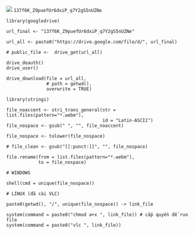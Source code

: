 ![](img/vlcsnap-2025-03-07-00h24m30s943.png)
`137f6K_Z9puefUr6dxiP_q7Y2gS5nUZNe`

```
library(googledrive)

url_final <- "137f6K_Z9puefUr6dxiP_q7Y2gS5nUZNe"

url_all <- paste0("https://drive.google.com/file/d/", url_final)

# public_file <-  drive_get(url_all)

drive_deauth()
drive_user()

drive_download(file = url_all,
               # path = getwd(),
               overwrite = TRUE)

library(stringi)

file_noaccent <- stri_trans_general(str = list.files(pattern="*.webm"), 
                                    id = "Latin-ASCII")
file_nospace <- gsub(" ", "", file_noaccent)

file_nospace <- tolower(file_nospace)

# file_clean <- gsub("[[:punct:]]", "", file_nospace)

file.rename(from = list.files(pattern="*.webm"), 
            to = file_nospace)

# WINDOWS

shell(cmd = unique(file_nospace))

# LINUX (đã cài VLC)

paste0(getwd(), "/", unique(file_nospace)) -> link_file

system(command = paste0("chmod a+x ", link_file)) # cấp quyền để run file
system(command = paste0("vlc ", link_file))
```





<!-- https://drive.google.com/file/d/137f6K_Z9puefUr6dxiP_q7Y2gS5nUZNe/view?usp=drive_link -->














<!-- [![](img/anh_muon_cau_hon_em.png)](file:///G:/MEDIA/cloud/anh_muon_cau_hon_em.mp4) -->

<!-- [![](https://images6.alphacoders.com/381/381240.jpg)](file:///G:/MEDIA/cloud/road_to_glory.mp4) -->

<!-- [![](img/qtabt.jpg)](file:///G:/MEDIA/cloud/nam_mo_dai_bi_quan_the_am_bo_tat.mp4) -->

<!-- [![](img/bo_tat_quan_am.jpg)](file:///G:/MEDIA/cloud/nam_mo_quan_the_am_bo_tat.mp4) -->

<!-- [![](img/hope.jpeg)](file:///G:/MEDIA/cloud/hope.webm) -->

<!-- [![](img/kannon_riding_a_dragon.jpg)](https://en.wikipedia.org/wiki/Harada_Naojir%C5%8D) -->

<!-- [![](img/w1.jpg)](file:///G:/MEDIA/cloud/duong_dai_toi_buoc.mp4) -->

<!-- [![](img/in_the_end.png)](file:///G:/MEDIA/cloud/in_the_end.mp4) -->

<!-- [![](https://i.pinimg.com/736x/12/50/d2/1250d274840180f4f652ae0ff66f801e.jpg)](file:///G:/MEDIA/cloud/ba_chang_ngu_lam_tam_ca_doremi.m4a) -->

<!-- [![](img/noi.png)](file:///G:/MEDIA/cloud/noi.mp4) -->

<!-- [![](img/boi_vi_anh_yeu_em.png)](file:///G:/MEDIA/cloud/boi_vi_anh_yeu_em.webm) -->

<!-- [![](img/minh_anh_chap_het.png)](file:///G:/MEDIA/cloud/minh_anh_chap_het.mp4) -->

<!-- [![](https://coolvibe.com/wp-content/uploads/2014/12/3D-Art-Hu-Zheng-Monk.jpg)](file:///G:/MEDIA/cloud/muoi_hai_loi_nguyen_cua_bo_tat_quan_the_am.mp4) -->

<!-- [![](https://coolvibe.com/wp-content/uploads/2014/08/3D-Art-Gao-Ke-Yang-Monk.jpg)](file:///G:/MEDIA/cloud/con_xin_sam_hoi.mp4) -->

<!-- 1. <https://alphacoders.com/> -->

<!-- 2. <https://www.wallpaperflare.com/> -->

<!-- 3. <https://m.vuiz.net/getlink/nhaccuatui/> -->






